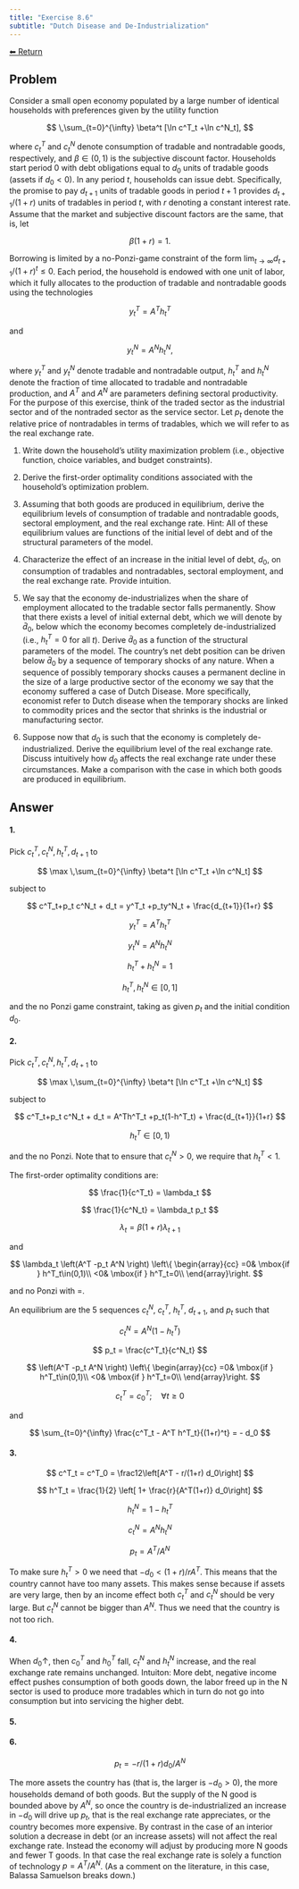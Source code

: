 ```yaml
---
title: "Exercise 8.6"
subtitle: "Dutch Disease and De-Industrialization"
---
```

<a class="return-button" href="index.qmd">⬅ Return</a>

## Problem

Consider a small open economy populated by a large number of identical households with preferences given by the utility function

$$
 \,\sum_{t=0}^{\infty} \beta^t [\ln c^T_t +\ln c^N_t],
$$

where $c^T_t$ and $c^N_t$ denote consumption of tradable and nontradable goods, respectively, and $\beta\in (0,1)$ is the  subjective discount factor. Households start period 0 with debt obligations 
equal to $d_0$ units of tradable goods (assets if $d_0<0$). In any period $t$, households can issue  debt. Specifically, the promise to pay $d_{t+1}$ units of tradable goods in period $t+1$ provides $d_{t+1}/(1+r)$ units of tradables in period $t$, with $r$ denoting a constant interest rate. Assume that the market and subjective discount factors are the same, that is, let 

$$
\beta(1+r)=1.
$$

Borrowing is limited by a no-Ponzi-game constraint of the form $\lim_{t\rightarrow\infty}d_{t+1}/(1+r)^t \le 0$. Each period, the household is endowed with one unit of labor, which it fully allocates to
the production of tradable and nontradable goods using the technologies

$$
y^T_t = A^T h^T_t
$$

and 

$$
y^N_t = A^N h^N_t,
$$

where $y^T_t$ and $y^N_t$ denote tradable and nontradable output, $h^T_t$ and $h^N_t$ denote the fraction of time allocated to tradable and nontradable production, and $A^T$ and $A^N$ are parameters defining sectoral productivity. For the purpose of this exercise, think of the traded sector as the industrial sector and of the nontraded sector as the service sector. Let $p_t$ denote the relative price of nontradables in terms of tradables, which we will refer to as the real exchange rate. 

1. Write down the household's utility maximization problem (i.e., objective function, choice variables, and budget constraints). 

2. Derive the first-order optimality conditions associated with the household's optimization problem. 

3. Assuming that both goods are produced in equilibrium, derive the equilibrium levels of consumption of tradable and nontradable goods, sectoral employment, and the real exchange rate. Hint: All of these equilibrium values are functions of the initial level of debt and of the structural parameters of the model.

4. Characterize the effect of an increase in the initial level of debt, $d_0$, on consumption of tradables and nontradables, sectoral employment, and the real exchange rate. Provide intuition. 

5. We say that the economy de-industrializes when the share of employment allocated to the tradable sector falls permanently. Show that there exists a level of initial external debt, which we will denote by $\bar{d}_0$, below which the economy becomes completely de-industrialized (i.e., $h^T_t=0$ for all $t$). Derive $\bar{d}_0$ as a function of the structural parameters of the model. The country's net debt position can be driven below $\bar{d}_0$ by a sequence of temporary shocks of any nature. When a sequence of possibly temporary shocks causes a permanent decline in the size of a large productive sector of the economy we say that the economy suffered a case of Dutch Disease. More specifically, economist refer to Dutch disease when the temporary shocks are linked to commodity prices and the sector that shrinks is the industrial or manufacturing sector. 

6. Suppose now that $d_0$ is such that the economy is completely de-industrialized. Derive the equilibrium level of the real exchange rate.  Discuss intuitively how $d_0$ affects the real exchange rate under these circumstances. Make a comparison with the case in which both goods are produced in equilibrium. 

## Answer

#### 1.

Pick $c^T_t, c^N_t, h_t^T, d_{t+1}$ to 

$$
\max \,\sum_{t=0}^{\infty} \beta^t [\ln c^T_t +\ln c^N_t]
$$

subject to

$$
c^T_t+p_t c^N_t + d_t  = y^T_t +p_ty^N_t + \frac{d_{t+1}}{1+r}
$$

$$
y^T_t = A^T h^T_t
$$

$$
y^N_t = A^N h^N_t
$$

$$
h^T_t+h^N_t = 1
$$

$$
h^T_t, h^N_t \in[0,1]
$$

and the no Ponzi game constraint, taking as given $p_t$ and the initial condition $d_0$. 

#### 2.

Pick $c^T_t, c^N_t, h_t^T, d_{t+1}$ to 

$$
\max \,\sum_{t=0}^{\infty} \beta^t [\ln c^T_t +\ln c^N_t]
$$

subject to

$$
c^T_t+p_t c^N_t + d_t  = A^Th^T_t +p_t(1-h^T_t) + \frac{d_{t+1}}{1+r}
$$

$$
h^T_t \in[0,1)
$$

and the no Ponzi. Note that to ensure that $c^N_t>0$, we  require that $h^T_t<1$. 

The first-order optimality conditions are: 

$$
\frac{1}{c^T_t} = \lambda_t
$$

$$
\frac{1}{c^N_t} = \lambda_t p_t
$$

$$
\lambda_t = \beta (1+r) \lambda_{t+1}
$$

and 

$$
\lambda_t \left(A^T -p_t A^N \right) \left\{ \begin{array}{cc}
=0& \mbox{if } h^T_t\in(0,1)\\
<0& \mbox{if } h^T_t=0\\
\end{array}\right.
$$

and no Ponzi with =.

An equilibrium are the 5 sequences $c^N_t$, $c^T_t$, $h^T_t$, $d_{t+1}$, and $p_t$ such that 

$$
c^N_t = A^N (1-h^T_t)
$$

$$
p_t = \frac{c^T_t}{c^N_t}
$$

$$
\left(A^T -p_t A^N \right)  \left\{ \begin{array}{cc}
=0& \mbox{if } h^T_t\in(0,1)\\
<0& \mbox{if } h^T_t=0\\
\end{array}\right.
$$

$$
c^T_t = c^T_0 ; \quad \forall t\ge 0
$$

and 

$$
\sum_{t=0}^{\infty} \frac{c^T_t - A^T h^T_t}{(1+r)^t} = - d_0
$$

#### 3.

$$
c^T_t = c^T_0 = \frac12\left[A^T - r/(1+r) d_0\right]
$$

$$
h^T_t = \frac{1}{2} \left[ 1+ \frac{r}{A^T(1+r)} d_0\right]
$$

$$
h^N_t = 1 -h^T_t 
$$

$$
c^N_t = A^N h^N_t
$$

$$
p_t = A^T/A^N
$$

To make sure $h^T_t >0$ we need that $-d_0<(1+r)/rA^T$. This means that the country cannot have too many assets. This makes sense because if assets are very large, then by an income effect both $c^T_t$ and $c^N_t$ should be very large. But $c^N_t$ cannot be bigger than $A^N$. Thus we need that the country is not too rich. 

#### 4.

When $d_0\uparrow$, then $c^T_0$  and $h^T_0$ fall, $c^N_t$ and $h^N_t$ increase, and the real exchange rate remains unchanged. Intuiton: More debt, negative income effect pushes consumption of both goods down, the labor freed up in the N sector is used to produce more tradables which in turn do not go into consumption but into servicing the higher debt. 

#### 5.



#### 6.

$$
p_t =-r/(1+r) d_0/ A^N
$$

The more assets the country has (that is, the larger is $-d_0>0$), the more households demand of both goods. But the supply of the N good is bounded above by $A^N$, so once the country is de-industrialized an increase in $-d_0$ will drive up $p_t$, that is the real exchange rate appreciates, or the country becomes more expensive. By contrast in the case of an interior solution a decrease in debt (or an increase assets) will not affect the real exchange rate. Instead the economy will adjust by producing more N goods and fewer T goods. In that case the real exchange rate is solely a function of technology $p=A^T/A^N$. 
(As a comment on the literature, in this case, Balassa Samuelson breaks down.)
